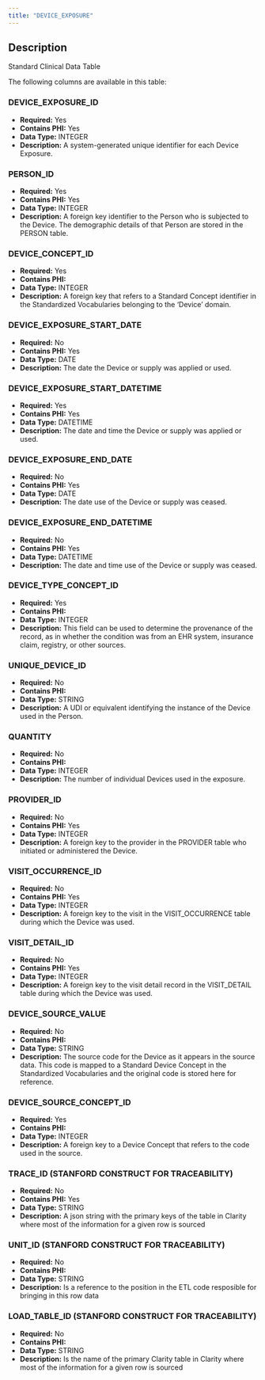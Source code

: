 ```yaml
---
title: "DEVICE_EXPOSURE"
---
```


## Description

Standard Clinical Data Table

The following columns are available in this table:


### DEVICE_EXPOSURE_ID


- **Required:** Yes
- **Contains PHI:** Yes
- **Data Type:** INTEGER
- **Description:** A system-generated unique identifier for each Device Exposure.



### PERSON_ID


- **Required:** Yes
- **Contains PHI:** Yes
- **Data Type:** INTEGER
- **Description:** A foreign key identifier to the Person who is subjected to the Device. The demographic details of that Person are stored in the PERSON table.



### DEVICE_CONCEPT_ID


- **Required:** Yes
- **Contains PHI:** 
- **Data Type:** INTEGER
- **Description:** A foreign key that refers to a Standard Concept identifier in the Standardized Vocabularies belonging to the 'Device' domain.



### DEVICE_EXPOSURE_START_DATE


- **Required:** No
- **Contains PHI:** Yes
- **Data Type:** DATE
- **Description:** The date the Device or supply was applied or used.



### DEVICE_EXPOSURE_START_DATETIME


- **Required:** Yes
- **Contains PHI:** Yes
- **Data Type:** DATETIME
- **Description:** The date and time the Device or supply was applied or used.



### DEVICE_EXPOSURE_END_DATE


- **Required:** No
- **Contains PHI:** Yes
- **Data Type:** DATE
- **Description:** The date use of the Device or supply was ceased.



### DEVICE_EXPOSURE_END_DATETIME


- **Required:** No
- **Contains PHI:** Yes
- **Data Type:** DATETIME
- **Description:** The date and time use of the Device or supply was ceased.



### DEVICE_TYPE_CONCEPT_ID


- **Required:** Yes
- **Contains PHI:** 
- **Data Type:** INTEGER
- **Description:** This field can be used to determine the provenance of the record, as in whether the condition was from an EHR system, insurance claim, registry, or other sources.



### UNIQUE_DEVICE_ID


- **Required:** No
- **Contains PHI:** 
- **Data Type:** STRING
- **Description:** A UDI or equivalent identifying the instance of the Device used in the Person.



### QUANTITY


- **Required:** No
- **Contains PHI:** 
- **Data Type:** INTEGER
- **Description:** The number of individual Devices used in the exposure.



### PROVIDER_ID


- **Required:** No
- **Contains PHI:** Yes
- **Data Type:** INTEGER
- **Description:** A foreign key to the provider in the PROVIDER table who initiated or administered the Device.



### VISIT_OCCURRENCE_ID


- **Required:** No
- **Contains PHI:** Yes
- **Data Type:** INTEGER
- **Description:** A foreign key to the visit in the VISIT_OCCURRENCE table during which the Device was used.



### VISIT_DETAIL_ID


- **Required:** No
- **Contains PHI:** Yes
- **Data Type:** INTEGER
- **Description:** A foreign key to the visit detail record in the VISIT_DETAIL table during which the Device was used.



### DEVICE_SOURCE_VALUE


- **Required:** No
- **Contains PHI:** 
- **Data Type:** STRING
- **Description:** The source code for the Device as it appears in the source data. This code is mapped to a Standard Device Concept in the Standardized Vocabularies and the original code is stored here for reference.



### DEVICE_SOURCE_CONCEPT_ID


- **Required:** Yes
- **Contains PHI:** 
- **Data Type:** INTEGER
- **Description:** A foreign key to a Device Concept that refers to the code used in the source.



### TRACE_ID (STANFORD CONSTRUCT FOR TRACEABILITY) 


- **Required:** No
- **Contains PHI:** Yes
- **Data Type:** STRING
- **Description:** A json string with the primary keys of the table in Clarity where most of the information for a given row is sourced



### UNIT_ID (STANFORD CONSTRUCT FOR TRACEABILITY) 


- **Required:** No
- **Contains PHI:** 
- **Data Type:** STRING
- **Description:** Is a reference to the position in the ETL code resposible for bringing in this row data



### LOAD_TABLE_ID (STANFORD CONSTRUCT FOR TRACEABILITY) 


- **Required:** No
- **Contains PHI:** 
- **Data Type:** STRING
- **Description:** Is the name of the primary Clarity table in Clarity where most of the information for a given row is sourced


